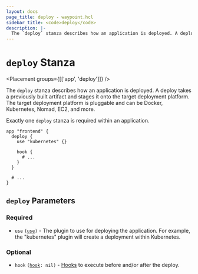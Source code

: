 ```yaml
---
layout: docs
page_title: deploy - waypoint.hcl
sidebar_title: <code>deploy</code>
description: |-
  The `deploy` stanza describes how an application is deployed. A deploy takes a previously built artifact and stages it onto the target deployment platform. The target deployment platform is pluggable and can be Docker, Kubernetes, Nomad, EC2, and more.
---
```


# `deploy` Stanza

<Placement groups={[['app', 'deploy']]} />

The `deploy` stanza describes how an application is deployed.
A deploy takes a previously built artifact and stages it onto the target
deployment platform. The target deployment platform is pluggable and can be
Docker, Kubernetes, Nomad, EC2, and more.

Exactly one `deploy` stanza is required within an application.

```hcl
app "frontend" {
  deploy {
    use "kubernetes" {}

    hook {
      # ...
    }
  }

  # ...
}
```

## `deploy` Parameters

### Required

- `use` <code>([use][use])</code> - The plugin to use for deploying the
  application. For example, the "kubernetes" plugin will create a deployment
  within Kubernetes.

### Optional

- `hook` <code>([hook][hook]: nil)</code> - [Hooks](/docs/lifecycle/hooks)
  to execute before and/or after the deploy.

[hook]: /docs/waypoint-hcl/hook 'Hook Stanza'
[use]: /docs/waypoint-hcl/use 'Use Stanza'
